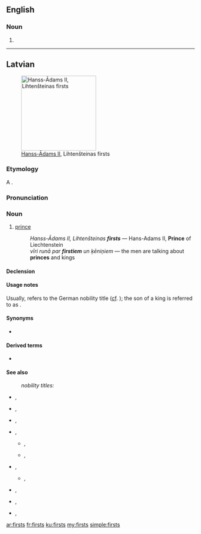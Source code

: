 ==English==

===Noun===
{{head|en|plural}}

# {{plural of|first|lang=en}}

----

==Latvian==
[[File:Fürst Hans-Adam II. von und zu Liechtenstein (cropped).jpg|thumb|200px|[[w:Hans-Adam II, Prince of Liechtenstein|Hanss-Ādams II]], Lihtenšteinas firsts]]

===Etymology===
A {{borrowing|de|Fürst||Prince|lang=lv|nocap=1}}.

===Pronunciation===
{{rfap|lang=lv}}

===Noun===
{{lv-noun|m|1st|fem=firstiene}}

# [[prince]] {{gloss|[[nobility]] [[title]], above [[archduke]] and under [[king]]; [[correspond]]ing [[nobleman]]}}
#: ''Hanss-Ādams II, Lihtenšteinas '''firsts''''' — Hans-Adams II, '''Prince''' of Liechtenstein
#: ''vīri runā par '''firstiem''' un ķēniņiem'' — the men are talking about '''princes''' and kings

====Declension====
{{lv-decl-noun|first|s|1st}}

====Usage notes====
Usually, {{term|firsts|lang=lv}} refers to the German nobility title ([[cf]]. {{term|Fürst|lang=de}}); the son of a king is referred to as {{l/lv|princis|lang=lv}}.

====Synonyms====
* {{l/lv|princis}}

====Derived terms====
* {{l/lv|firstiste}}

====See also====
: ''nobility titles:''
{{top2}}
* {{l/lv|barons}}, {{l/lv|baronese}}
* {{l/lv|firsts}}, {{l/lv|firstiene}}
* {{l/lv|grāfs}}, {{l/lv|grāfiene}}
* {{l/lv|hercogs}}, {{l/lv|hercogiene}}
** {{l/lv|erchercogs}}, {{l/lv|erchercogiene}}
** {{l/lv|lielhercogs}}, {{l/lv|lielhercogiene}}
{{mid2}}
* {{l/lv|kņazs}}, {{l/lv|kņaziene}}
** {{l/lv|lielkņazs}}, {{l/lv|lielkņaziene}}
* {{l/lv|marķīzs}}, {{l/lv|marķīze}}
* {{l/lv|princis}}, {{l/lv|princese}}
* {{l/lv|vikonts}}, {{l/lv|vikontese}}
{{bottom}}

[[ar:firsts]]
[[fr:firsts]]
[[ku:firsts]]
[[my:firsts]]
[[simple:firsts]]